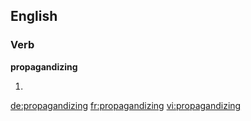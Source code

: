 ==English==

===Verb===
'''propagandizing'''

# {{present participle of|[[propagandize]]}}

[[de:propagandizing]]
[[fr:propagandizing]]
[[vi:propagandizing]]